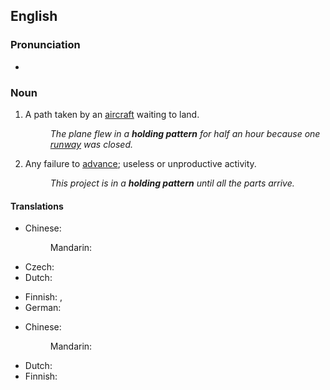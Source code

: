 ==English==

===Pronunciation===
* {{audio|en|en-au-holding pattern.ogg|Audio (AU)}}

===Noun===
{{en-noun}}

# {{lb|en|aviation}} A path taken by an [[aircraft]] waiting to land.
#: ''The plane flew in a '''holding pattern''' for half an hour because one [[runway]] was closed.''
# {{lb|en|idiomatic}} Any failure to [[advance]]; useless or unproductive activity.
#: ''This project is in a '''holding pattern''' until all the parts arrive.''

====Translations====
{{trans-top|path of aircraft}}
* Chinese:
*: Mandarin: {{t-needed|cmn}}
* Czech: {{t|cs|vyčkávací obrazec|m}}
* Dutch: {{t-needed|nl}}
{{trans-mid}}
* Finnish: {{t|fi|odotuskierros}}, {{t|fi|odotuskuvio}}
* German: {{t+|de|Warteschleife|f}}
{{trans-bottom}}

{{trans-top|failure to advance}}
* Chinese:
*: Mandarin: {{t-needed|cmn}}
{{trans-mid}}
* Dutch: {{t-needed|nl}}
* Finnish: {{t+|fi|pito}} {{qualifier|"olla pidossa"}}
{{trans-bottom}}